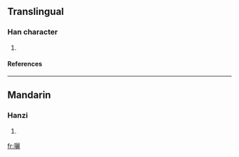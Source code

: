 ==Translingual==
===Han character===
{{Han char|rn=30|rad=口|as=19|sn=22|four=|canj=口一一心 (RMMP), X口一一心 (XRMMP)}}
# {{defn|Han|sort=口19}}
====References====
{{Han ref|kx=0215.090|dkj=04628|hdz=10707.140|uh=56C7|ud=22215}}
----
==Mandarin==
===Hanzi===
{{cmn-hanzi|pin=[[lì]] ([[li4]])|wg=li<sup>4</sup>}}
# {{defn|Mandarin}}

[[fr:囇]]